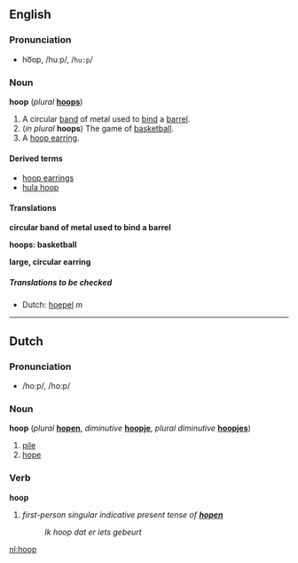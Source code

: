 ==English==
=== Pronunciation ===
*ho͞op, /huːp/, /<tt>hu:p</tt>/

===Noun===
'''hoop'''  (''plural'' '''[[hoops]]''')
#A circular [[band]] of metal used to [[bind]] a [[barrel]].
#(''in plural'' '''hoops''') The game of [[basketball]].
#A [[hoop earrings|hoop earring]].

====Derived terms====
*[[hoop earrings]]
*[[hula hoop]]

====Translations====

'''circular band of metal used to bind a barrel'''
{{top}}
{{mid}}
{{bottom}}

'''hoops: basketball'''
{{top}}
{{mid}}
{{bottom}}

'''large, circular earring'''
{{top}}
{{mid}}
{{bottom}}

=====Translations to be checked=====
<!--Remove this section once all of the translations below have been moved into the tables above.-->
{{checktrans}}

*Dutch: [[hoepel]] ''m''

----
==Dutch==
=== Pronunciation ===
*/hoːp/, /ho:p/

===Noun===
'''hoop''' (''plural'' '''[[hopen]]''', ''diminutive'' '''[[hoopje]]''', ''plural diminutive'' '''[[hoopjes]]''')

#[[pile]]
#[[hope]]

===Verb===
'''hoop'''
#''first-person singular indicative present tense of '''[[hopen]]'''''<!--[[hope]]-->
#:''Ik hoop dat er iets gebeurt''<!--provide a translation, please-->
[[nl:hoop]]